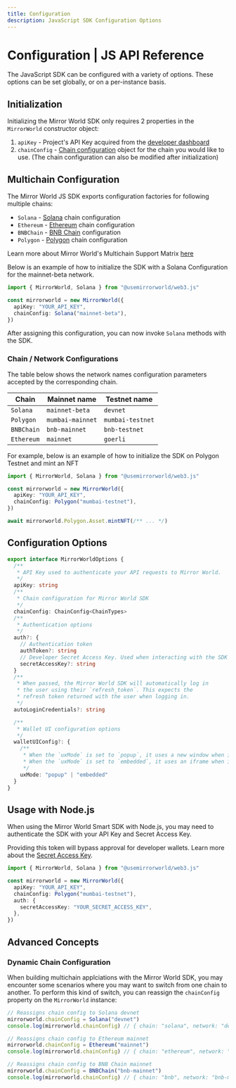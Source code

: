 ```yaml
---
title: Configuration
description: JavaScript SDK Configuration Options
---
```


# Configuration | JS API Reference

The JavaScript SDK can be configured with a variety of options. These options
can be set globally, or on a per-instance basis.

## Initialization

Initializing the Mirror World SDK only requires 2 properties in the
`MirrorWorld` constructor object:

1. `apiKey` - Project's API Key acquired from the
   [developer dashboard](/overview/development-guide/developer-dashboard)
2. `chainConfig` - [Chain configuration](#chain-configuration) object for the
   chain you would like to use. (The chain configuration can also be modified
   after initialization)

## Multichain Configuration

The Mirror World JS SDK exports configuration factories for following multiple
chains:

- `Solana` - [Solana](solana.com/) chain configuration
- `Ethereum` - [Ethereum](https://ethereum.org/en/) chain configuration
- `BNBChain` - [BNB Chain](https://www.bnbchain.org/en) configuration
- `Polygon` - [Polygon](https://polygon.technology/) chain configuration

Learn more about Mirror World's Multichain Support Matrix
[here](/overview/introduction/multi-chain-solutions)

Below is an example of how to initialize the SDK with a Solana Configuration for
the mainnet-beta network.

```ts
import { MirrorWorld, Solana } from "@usemirrorworld/web3.js"

const mirrorworld = new MirrorWorld({
  apiKey: "YOUR_API_KEY",
  chainConfig: Solana("mainnet-beta"),
})
```

After assigning this configuration, you can now invoke `Solana` methods with the
SDK.

### Chain / Network Configurations

The table below shows the network names configuration parameters accepted by the
corresponding chain.

| Chain      | Mainnet name     | Testnet name     |
| ---------- | ---------------- | ---------------- |
| `Solana`   | `mainnet-beta`   | `devnet`         |
| `Polygon`  | `mumbai-mainnet` | `mumbai-testnet` |
| `BNBChain` | `bnb-mainnet`    | `bnb-testnet`    |
| `Ethereum` | `mainnet`        | `goerli`         |

For example, below is an example of how to initialize the SDK on Polygon Testnet
and mint an NFT

```ts
import { MirrorWorld, Solana } from "@usemirrorworld/web3.js"

const mirrorworld = new MirrorWorld({
  apiKey: "YOUR_API_KEY",
  chainConfig: Polygon("mumbai-testnet"),
})

await mirrorworld.Polygon.Asset.mintNFT(/** ... */)
```

## Configuration Options

```ts
export interface MirrorWorldOptions {
  /**
   * API Key used to authenticate your API requests to Mirror World.
   */
  apiKey: string
  /**
   * Chain configuration for Mirror World SDK
   */
  chainConfig: ChainConfig<ChainTypes>
  /**
   * Authentication options
   */
  auth?: {
    // Authentication token
    authToken?: string
    // Developer Secret Access Key. Used when interacting with the SDK on the server-side.
    secretAccessKey?: string
  }
  /**
   * When passed, the Mirror World SDK will automatically log in
   * the user using their `refresh_token`. This expects the
   * refresh token returned with the user when logging in.
   */
  autoLoginCredentials?: string

  /**
   * Wallet UI configuration options
   */
  walletUIConfig?: {
    /**
     * When the `uxMode` is set to `popup`, it uses a new window when interacting with the Wallet UI.
     * When the `uxMode` is set to `embedded`, it uses an iframe when interacting with the Wallet UI.
     */
    uxMode: "popup" | "embedded"
  }
}
```

## Usage with Node.js

When using the Mirror World Smart SDK with Node.js, you may need to authenticate
the SDK with your API Key and Secret Access Key.

Providing this token will bypass approval for developer wallets. Learn more
about the
[Secret Access Key](/overview/development-guide/developer-dashboard#secret-access-key-management).

```ts
import { MirrorWorld, Solana } from "@usemirrorworld/web3.js"

const mirrorworld = new MirrorWorld({
  apiKey: "YOUR_API_KEY",
  chainConfig: Polygon("mumbai-testnet"),
  auth: {
    secretAccessKey: "YOUR_SECRET_ACCESS_KEY",
  },
})
```

## Advanced Concepts

### Dynamic Chain Configuration

When building multichain applciations with the Mirror World SDK, you may
encounter some scenarios where you may want to switch from one chain to another.
To perform this kind of switch, you can reassign the `chainConfig` property on
the `MirrorWorld` instance:

```ts
// Reassigns chain config to Solana devnet
mirrorworld.chainConfig = Solana("devnet")
console.log(mirrorworld.chainConfig) // { chain: "solana", network: "devnet" }

// Reassigns chain config to Ethereum mainnet
mirrorworld.chainConfig = Ethereum("mainnet")
console.log(mirrorworld.chainConfig) // { chain: "ethereum", network: "mainnet" }

// Reassigns chain config to BNB Chain mainnet
mirrorworld.chainConfig = BNBChain("bnb-mainnet")
console.log(mirrorworld.chainConfig) // { chain: "bnb", network: "bnb-mainnet" }
```
